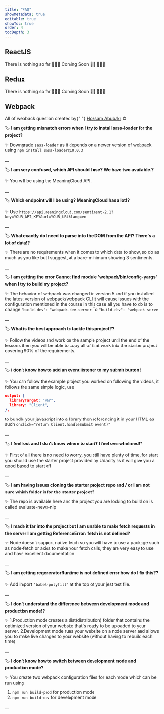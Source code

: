 ```yaml
---
title: "FAQ"
showMetadata: true
editable: true
showToc: true
order: 4
tocDepth: 3
---
```


## ReactJS

There is nothing so far 👨🏻‍💻 Coming Soon 🤌🏻 🤷🏻‍♂️


## Redux

There is nothing so far 👨🏻‍💻 Coming Soon 🤌🏻 🤷🏻‍♂️

## Webpack

<Tip>
  All of wepback question created by{" "}
  <a href="https://www.linkedin.com/in/hossamabubakr/" target="_blank">Hossam Abubakr</a> ©
</Tip>

🏷️ **I am getting mismatch errors when I try to install sass-loader for the project?**

✨ Downgrade `sass-loader` as it depends on a newer version of webpack using `npm install sass-loader@10.0.3`

\_\_

🏷️ **I am very confused, which API should I use? We have two available.?**

✨  You will be using the MeaningCloud API.

\_\_


🏷️ **Which endpoint will I be using? MeaningCloud has a lot!?**

✨ Use `https://api.meaningcloud.com/sentiment-2.1?key=YOUR_API_KEY&url=YOUR_URL&lang=en`

\_\_

🏷️ **What exactly do I need to parse into the DOM from the API? There's a lot of data!?**

✨ There are no requirements when it comes to which data to show, so do as much as you like but I suggest, at a bare-minimum showing 3 sentiments.

\_\_

🏷️ **I am getting the error Cannot find module 'webpack/bin/config-yargs' when I try to build my project?**

✨ The behavior of webpack was changed in version 5 and if you installed the latest version of webpack/webpack CLI it will cause issues with the configuration mentioned in the course in this case all you have to do is to change `"build-dev": "webpack-dev-server` To `"build-dev": "webpack serve ` 

\_\_

🏷️ **What is the best approach to tackle this project??**

✨ Follow the videos and work on the sample project until the end of the lessons then you will be able to copy all of that work into the starter project covering 90% of the requirements.

\_\_

🏷️ **I don't know how to add an event listener to my submit button?**

✨ You can follow the example project you worked on following the videos, it follows the same simple logic, use

```json
output: {
  libraryTarget: "var",
  library: "Client",
},
```

to bundle your javascript into a library then referencing it in your HTML as such
`onclick="return Client.handleSubmit(event)"`

\_\_

🏷️ **I feel lost and I don't know where to start? I feel overwhelmed!?**

✨ First of all there is no need to worry, you still have plenty of time, for start you should use the starter project provided by Udacity as it will give you a good based to start off

\_\_

🏷️ **I am having issues cloning the starter project repo and / or I am not sure which folder is for the starter project?**

✨ The repo is available here and the project you are looking to build on is called evaluate-news-nlp

\_\_

🏷️ **I made it far into the project but I am unable to make fetch requests in the server I am getting ReferenceError: fetch is not defined?**

✨ Node doesn’t support native fetch so you will have to use a package such as node-fetch or axios to make your fetch calls, they are very easy to use and have excellent documentation

\_\_

🏷️ **I am getting regeneratorRuntime is not defined error how do I fix this??**

✨ Add import `'babel-polyfill'` at the top of your jest test file.

\_\_

🏷️ **I don't understand the difference between development mode and production mode!?**

✨ 1.Production mode creates a dist(distribution) folder that contains the optimized version of your website that's ready to be uploaded to your server.
2.Development mode runs your website on a node server and allows you to make live changes to your website (without having to rebuild each time)

\_\_

🏷️ **I don't know how to switch between development mode and production mode?**

✨ You create two webpack configuration files for each mode which can be run using

1. `npm run build-prod` for production mode
2. `npm run build-dev` for development mode

\_\_